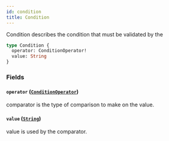 ```yaml
---
id: condition
title: Condition
---
```



Condition describes the condition that must be validated by the

```graphql
type Condition {
  operator: ConditionOperator!
  value: String
}
```


### Fields

#### `operator` ([`ConditionOperator`](/docs/testnet/graphql/enums/condition-operator))

comparator is the type of comparison to make on the value.


#### `value` ([`String`](/docs/testnet/graphql/scalars/string))

value is used by the comparator.




